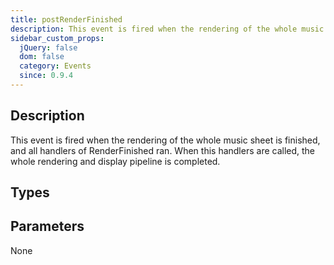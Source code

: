 ```yaml
---
title: postRenderFinished
description: This event is fired when the rendering of the whole music sheet is finished, and all handlers of RenderFinished ran.
sidebar_custom_props:
  jQuery: false
  dom: false
  category: Events
  since: 0.9.4
---
```


<SinceBadge since="0.9.4" />


## Description
This event is fired when the rendering of the whole music sheet is finished, and all handlers of RenderFinished ran. When this 
handlers are called, the whole rendering and display pipeline is completed. 

<EventDescription metadata={metadata} />

## Types

<TypeTable>
    <TypeRow type="js" name="function()" />    
    <TypeRow type="net" name="Action" />    
    <TypeRow type="android" name="() -> Unit" />    
</TypeTable>

## Parameters
None
